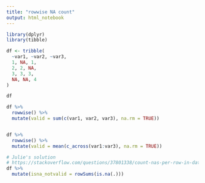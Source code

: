 ```yaml
---
title: "rowwise NA count"
output: html_notebook
---
```



```r
library(dplyr)
library(tibble)

```


```r

df <- tribble(
  ~var1, ~var2, ~var3,
  1, NA, 1,
  2, 2, NA,
  3, 3, 3,
  NA, NA, 4
)

df

```

```r

df %>% 
  rowwise() %>% 
  mutate(valid = sum(c(var1, var2, var3), na.rm = TRUE))


df %>% 
  rowwise() %>% 
  mutate(valid = mean(c_across(var1:var3), na.rm = TRUE))

```


```r
# Julie's solution 
# https://stackoverflow.com/questions/37801338/count-nas-per-row-in-dataframe 
df %>% 
  mutate(isna_notvalid = rowSums(is.na(.)))



```


